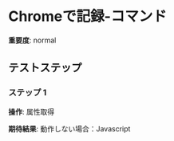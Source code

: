 # Chromeで記録-コマンド

**重要度**: normal

## テストステップ

### ステップ 1

**操作**: 属性取得

**期待結果**:
動作しない場合：Javascript

